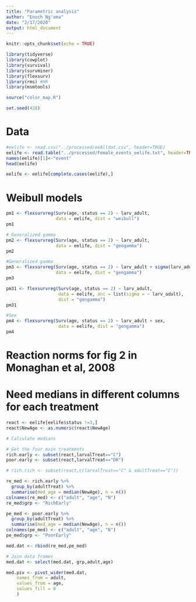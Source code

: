 ```yaml
---
title: "Parametric analysis"
author: "Enoch Ng'oma"
date: "2/17/2020"
output: html_document
---
```


```r
knitr::opts_chunk$set(echo = TRUE)

library(tidyverse) 
library(cowplot)
library(survival)
library(survminer)
library(flexsurv)
library(rms) #HR
library(msmtools)

source("color_map.R")

set.seed(428)

```

# Data

```r
#eelife <- read.csv("../processed/eeAlldat.csv", header=TRUE)
eelife <- read.table("../processed/Female_events_eelife.txt", header=TRUE,sep = "\t")
names(eelife)[1]<-"event"
head(eelife)

eelife <- eelife[complete.cases(eelife),]
```

# Weibull models

```r

pm1 <- flexsurvreg(Surv(age, status == 2) ~ larv_adult, 
                   data = eelife, dist = "weibull")
pm1

# Generalized gamma
pm2 <- flexsurvreg(Surv(age, status == 2) ~ larv_adult, 
                   data = eelife, dist = "gengamma")
pm2

#Generalized gamma
pm3 <- flexsurvreg(Surv(age, status == 2) ~ larv_adult + sigma(larv_adult), 
                   data = eelife, dist = "gengamma")
pm3

pm31 <- flexsurvreg(Surv(age, status == 2) ~ larv_adult, 
                    data = eelife, anc = list(sigma = ~ larv_adult), 
                    dist = "gengamma")
pm31

#Sex
pm4 <- flexsurvreg(Surv(age, status == 2) ~ larv_adult + sex, 
                    data = eelife, dist = "gengamma")
pm4

```

# Reaction norms for fig 2 in Monaghan et al, 2008
# Need medians in different columns for each treatment

```r
react <- eelife[eelife$status !=3,]
react$NewAge <- as.numeric(react$NewAge)

# Calculate medians

# Get the four main treatments
rich.early <- subset(react,larvalTreat=="C")
poor.early <- subset(react,larvalTreat=="DR")

# rich.rich <- subset(react,c(larvalTreat=="C" & adultTreat=="C"))

re_med <- rich.early %>%
  group_by(adultTreat) %>%
  summarise(med_age = median(NewAge), n = n())
colnames(re_med) <- c("adult", "age", "N")
re_med$grp <- "RichEarly"

pe_med <- poor.early %>%
  group_by(adultTreat) %>%
  summarise(med_age = median(NewAge), n = n())
colnames(pe_med) <- c("adult", "age", "N")
pe_med$grp <- "PoorEarly"

med.dat <- rbind(re_med,pe_med)

# Join data frames
med.dat <- select(med.dat, grp,adult,age)

med.piv <- pivot_wider(med.dat,
    names_from = adult,
    values_from = age,
    values_fill = 0
    )
```

